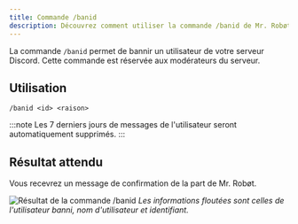 ```yaml
---
title: Commande /banid
description: Découvrez comment utiliser la commande /banid de Mr. Robøt.
---
```


La commande `/banid` permet de bannir un utilisateur de votre serveur Discord.
Cette commande est réservée aux modérateurs du serveur.

## Utilisation

```
/banid <id> <raison>
```

:::note
Les 7 derniers jours de messages de l'utilisateur seront automatiquement supprimés.
:::

## Résultat attendu

Vous recevrez un message de confirmation de la part de Mr. Robøt.

![Résultat de la commande /banid](/img/banid-result.png)
*Les informations floutées sont celles de l'utilisateur banni, nom d'utilisateur et identifiant.*

